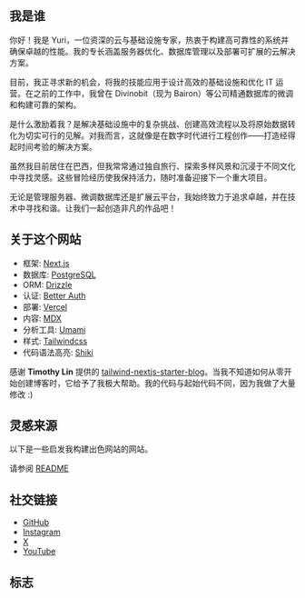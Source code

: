 ---
---

## 我是谁

你好！我是 Yuri，一位资深的云与基础设施专家，热衷于构建高可靠性的系统并确保卓越的性能。我的专长涵盖服务器优化、数据库管理以及部署可扩展的云解决方案。

目前，我正寻求新的机会，将我的技能应用于设计高效的基础设施和优化 IT 运营。在之前的工作中，我曾在 Divinobit（现为 Bairon）等公司精通数据库的微调和构建可靠的架构。

是什么激励着我？是解决基础设施中的复杂挑战、创建高效流程以及将原始数据转化为切实可行的见解。对我而言，这就像是在数字时代进行工程创作——打造经得起时间考验的解决方案。

虽然我目前居住在巴西，但我常常通过独自旅行、探索多样风景和沉浸于不同文化中寻找灵感。这些冒险经历使我保持活力，随时准备迎接下一个重大项目。

无论是管理服务器、微调数据库还是扩展云平台，我始终致力于追求卓越，并在技术中寻找和谐。让我们一起创造非凡的作品吧！

## 关于这个网站

- 框架: [Next.js](https://nextjs.org/)
- 数据库: [PostgreSQL](https://www.postgresql.org/)
- ORM: [Drizzle](https://orm.drizzle.team/)
- 认证: [Better Auth](https://www.better-auth.com/)
- 部署: [Vercel](https://vercel.com)
- 内容: [MDX](https://mdxjs.com/)
- 分析工具: [Umami](https://github.com/umami-software/umami)
- 样式: [Tailwindcss](https://tailwindcss.com)
- 代码语法高亮: [Shiki](https://github.com/shikijs/shiki)

感谢 **Timothy Lin** 提供的
[tailwind-nextjs-starter-blog](https://github.com/timlrx/tailwind-nextjs-starter-blog)。当我不知道如何从零开始创建博客时，它给予了我极大帮助。我的代码与起始代码不同，因为我做了大量修改 :)

## 灵感来源

以下是一些启发我构建出色网站的网站。

请参阅 [README](https://github.com/isyuricunha/website?tab=readme-ov-file#credits)

## 社交链接

- [GitHub](https://github.com/isyuricunha)
- [Instagram](https://www.instagram.com/isyuricunha)
- [X](https://mastodon.social/@isyuricunha)
- [YouTube](https://www.youtube.com/@isyuricunha)

## 标志

<Logo />
